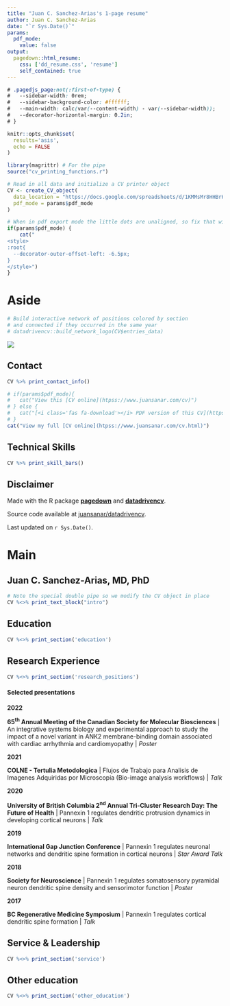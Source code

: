 ```yaml
---
title: "Juan C. Sanchez-Arias's 1-page resume"
author: Juan C. Sanchez-Arias
date: "`r Sys.Date()`"
params:
  pdf_mode:
    value: false
output:
  pagedown::html_resume:
    css: ['dd_resume.css', 'resume']
    self_contained: true
---
```


<!-- This chunk from rlesur post at RStudio Community Forum (https://community.rstudio.com/t/pagedown-resume-with-one-page-aside-pagedown-0-14/103299/2?u=rlesur) -->

```css
# .pagedjs_page:not(:first-of-type) {
#   --sidebar-width: 0rem;
#   --sidebar-background-color: #ffffff;
#   --main-width: calc(var(--content-width) - var(--sidebar-width));
#   --decorator-horizontal-margin: 0.2in;
# }
```

```r
knitr::opts_chunk$set(
  results='asis', 
  echo = FALSE
)

library(magrittr) # For the pipe
source("cv_printing_functions.r")

# Read in all data and initialize a CV printer object
CV <- create_CV_object(
  data_location = "https://docs.google.com/spreadsheets/d/1KMMsMr8HHBrHOOdWYnJ5kdN8lMc59zw2fer9elIoN0g/edit#gid=917338460",  
  pdf_mode = params$pdf_mode
)

```

```r
# When in pdf export mode the little dots are unaligned, so fix that with some conditional CSS.
if(params$pdf_mode) {
    cat("
<style>
:root{
  --decorator-outer-offset-left: -6.5px;
}
</style>")
}
```

Aside
================================================================================

```r
# Build interactive network of positions colored by section
# and connected if they occurred in the same year
# datadrivencv::build_network_logo(CV$entries_data)
```

![](https://www.juansanar.com/img/juansanar_pro-pic_02_165kb.jpg)

Contact {#contact}
--------------------------------------------------------------------------------
```r
CV %>% print_contact_info()
```

```r
# if(params$pdf_mode){
#   cat("View this [CV online](htpss://www.juansanar.com/cv)")
# } else {
#   cat("[<i class='fas fa-download'></i> PDF version of this CV](https://www.juansanar.com/files/juansanar_cv.pdf)")
# }
cat("View my full [CV online](htpss://www.juansanar.com/cv.html)")
```

Technical Skills {#skills}
--------------------------------------------------------------------------------

```r
CV %>% print_skill_bars()
```

Disclaimer {#disclaimer}
--------------------------------------------------------------------------------

Made with the R package [**pagedown**](https://github.com/rstudio/pagedown) and [**datadrivencv**](https://github.com/nstrayer/datadrivencv).

Source code available at [juansanar/datadrivencv<i class="fab fa-github"></i>](https://github.com/juansanar/datadrivencv).

Last updated on `r Sys.Date()`.

Main
================================================================================

Juan C. Sanchez-Arias, MD, PhD {#title}
--------------------------------------------------------------------------------

```r
# Note the special double pipe so we modify the CV object in place
CV %<>% print_text_block("intro") 
```

Education {data-icon=graduation-cap data-concise=true}
--------------------------------------------------------------------------------

```r
CV %<>% print_section('education')
```

Research Experience {data-icon=laptop}
--------------------------------------------------------------------------------

```r
CV %<>% print_section('research_positions')
```

:::aside
#### Selected presentations
**2022**

<i class="fas fa-chalkboard-teacher"></i> **65<sup>th</sup> Annual Meeting of the Canadian Society for Molecular Biosciences** | An integrative systems biology and experimental approach to study the impact of a novel variant in ANK2 membrane-binding domain associated with cardiac arrhythmia and cardiomyopathy | *Poster*

**2021**

<i class="fas fa-microphone"></i> **COLNE - Tertulia Metodologica** | Flujos de Trabajo para Analisis de Imagenes Adquiridas por Microscopia (Bio-image analysis workflows) | *Talk*

<!-- <i class="fas fa-chalkboard-teacher"></i> **SfN Global Connectome 2021** | Pannexin 1 regulates dendritic protrusion dynamics in developing cortical neurons | *Poster* -->

**2020**

<i class="fas fa-microphone"></i> **University of British Columbia 2<sup>nd</sup> Annual Tri‑Cluster Research Day: The Future of Health** | Pannexin 1 regulates dendritic protrusion dynamics in developing cortical neurons | *Talk*

**2019**

<i class="fas fa-microphone"></i> **International Gap Junction Conference** | Pannexin 1 regulates neuronal networks and dendritic spine formation in cortical neurons | *Star Award Talk*

<!-- <i class="fas fa-chalkboard-teacher"></i> **Canadian Association of Neuroscience Meeting** | Pannexin 1 regulates network ensembles and dendritic spine development in cortical somatosensory neurons | *Poster* -->

**2018**

<i class="fas fa-chalkboard-teacher"></i> **Society for Neuroscience** | Pannexin 1 regulates somatosensory pyramidal neuron dendritic spine density and sensorimotor function | *Poster*

**2017**

<i class="fas fa-microphone"></i> **BC Regenerative Medicine Symposium** | Pannexin 1 regulates cortical dendritic spine formation | *Talk*

:::

Service & Leadership  {data-icon=hands-helping}
--------------------------------------------------------------------------------
```r
CV %<>% print_section('service')
```

Other education {data-icon=graduation-cap data-concise=true}
--------------------------------------------------------------------------------
```r
CV %<>% print_section('other_education')
```